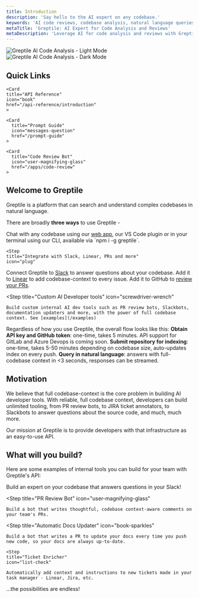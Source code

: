 ```yaml
---
title: Introduction
description: 'Say hello to the AI expert on any codebase.'
keywords: 'AI code reviews, codebase analysis, natural language queries, GitHub integration, Slack integration, PR review bot'
metaTitle: 'Greptile: AI Expert for Code Analysis and Reviews'
metaDescription: 'Leverage AI for code analysis and reviews with Greptile. Get expert insights on your codebase through natural language queries and integrations.'
---
```


<img
  className="block dark:hidden"
  src="/images/hero-light.svg"
  alt="Greptile AI Code Analysis - Light Mode"
/>
<img
  className="hidden dark:block"
  src="/images/hero-dark.svg"
  alt="Greptile AI Code Analysis - Dark Mode"
/>

<h2>Quick Links</h2>
<CardGroup cols={2}>
  <Card
    title="Greptile API Quickstart"
    icon="rocket"
    href="/quickstart"
    >
  </Card>

    <Card
    title="API Reference"
    icon="book"
    href="/api-reference/introduction"
    >
  </Card>

    <Card
      title="Prompt Guide"
      icon="messages-question"
      href="/prompt-guide"
    >
  </Card>

    <Card
      title="Code Review Bot"
      icon="user-magnifying-glass"
      href="/apps/code-review"
    >
  </Card>

</CardGroup>

<h2>Welcome to Greptile</h2>

Greptile is a platform that can search and understand complex codebases in natural language.

There are broadly **three ways** to use Greptile -

<Steps>
  <Step
    title="LLM-powered codebase Q&A"
    icon="messages-question"
  >
    Chat with any codebase using our <a href="https://app.greptile.com">web app</a>, our VS Code plugin or in your terminal using our CLI, available via `npm i -g greptile`.
  </Step>

    <Step
    title="Integrate with Slack, Linear, PRs and more"
    icon="plug"
  >
  Connect Greptile to [Slack](/apps/slackbot) to answer questions about your codebase. Add it to [Linear](/apps/linear) to add codebase-context to every issue. Add it to GitHub to [review your PRs](/apps/code-review). 
 </Step>

  <Step
    title="Custom AI Developer tools"
    icon="screwdriver-wrench"
  >
    Build custom internal AI dev tools such as PR review bots, Slackbots, documentation updaters and more, with the power of full codebase context. See [examples](/examples)
  </Step>
</Steps>

Regardless of how you use Greptile, the overall flow looks like this:
<Steps>
  <Step> **Obtain API key and GitHub token**: one-time, takes 5 minutes. API support for GitLab and Azure Devops is coming soon.</Step>
  <Step> **Submit repository for indexing**: one-time, takes 5-50 minutes depending on codebase size, auto-updates index on every push.</Step>
  <Step> **Query in natural language**: answers with full-codebase context in \<3 seconds, responses can be streamed.</Step>

</Steps>

## Motivation

We believe that full codebase-context is the core problem in building AI developer tools. With reliable, full codebase context, developers can build unlimited tooling, from PR review bots, to JIRA ticket annotators, to Slackbots to answer questions about the source code, and much, much more.

Our mission at Greptile is to provide developers with that infrastructure as an easy-to-use API.

## What will you build?

Here are some examples of internal tools you can build for your team with Greptile's API:

<Steps>
  <Step
    title="Codebase Expert Slackbot"
    icon="slack"
  >
    Build an expert on your codebase that answers questions in your Slack!
  </Step>

  <Step
    title="PR Review Bot"
    icon="user-magnifying-glass"
  >
    Build a bot that writes thoughtful, codebase context-aware comments on your team's PRs.
  </Step>

  <Step
    title="Automatic Docs Updater"
    icon="book-sparkles"
  >
    Build a bot that writes a PR to update your docs every time you push new code, so your docs are always up-to-date.
  </Step>

    <Step
    title="Ticket Enricher"
    icon="list-check"
  >
    Automatically add context and instructions to new tickets made in your task manager - Linear, Jira, etc.
  </Step>

</Steps>
...the possibilities are endless!